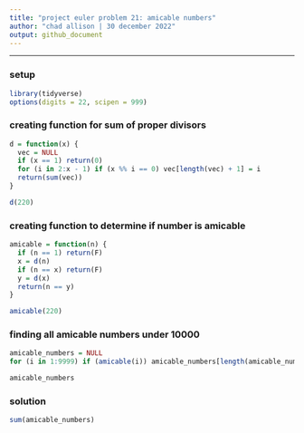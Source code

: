 ---
title: "project euler problem 21: amicable numbers"
author: "chad allison | 30 december 2022"
output: github_document
---

___

### setup

```{r message = F, warning = F}
library(tidyverse)
options(digits = 22, scipen = 999)
```

### creating function for sum of proper divisors

```{r}
d = function(x) {
  vec = NULL
  if (x == 1) return(0)
  for (i in 2:x - 1) if (x %% i == 0) vec[length(vec) + 1] = i
  return(sum(vec))
}

d(220)
```

### creating function to determine if number is amicable

```{r}
amicable = function(n) {
  if (n == 1) return(F)
  x = d(n)
  if (n == x) return(F)
  y = d(x)
  return(n == y)
}

amicable(220)
```

### finding all amicable numbers under 10000

```{r}
amicable_numbers = NULL
for (i in 1:9999) if (amicable(i)) amicable_numbers[length(amicable_numbers) + 1] = i

amicable_numbers
```

### solution

```{r}
sum(amicable_numbers)
```




















































